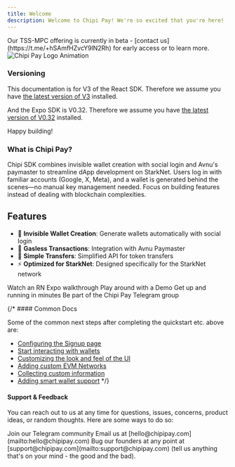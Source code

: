 ```yaml
---
title: Welcome
description: Welcome to Chipi Pay! We're so excited that you're here!
---
```


<Card title="Beta: TSS-MPC Embedded Wallets" icon="sparkles" href="/wallets/mpc/overview">
  Our TSS-MPC offering is currently in beta - [contact us](https://t.me/+hSAmfHZvcY9lN2Rh) for early access or to learn more.
</Card>

<div className="flex justify-center">
  <img src="/images/chipi-gif.gif" alt="Chipi Pay Logo Animation" />
</div>

### Versioning

This documentation is for V3 of the React SDK. Therefore we assume you have [the latest version of V3](https://www.npmjs.com/package/@chipi-pay/chipi-sdk?activeTab=versions) installed.

And the Expo SDK is V0.32. Therefore we assume you have [the latest version of V0.32](https://www.npmjs.com/package/@chipi-pay/chipi-expo?activeTab=versions) installed.

Happy building!

### What is Chipi Pay?

Chipi SDK combines invisible wallet creation with social login and Avnu's paymaster to streamline dApp development on StarkNet.
Users log in with familiar accounts (Google, X, Meta), and a wallet is generated behind the scenes—no manual key management needed.
Focus on building features instead of dealing with blockchain complexities.

## Features

- 🔐 **Invisible Wallet Creation**: Generate wallets automatically with social login
- 💸 **Gasless Transactions**: Integration with Avnu Paymaster
- 🔄 **Simple Transfers**: Simplified API for token transfers
- ⚡ **Optimized for StarkNet**: Designed specifically for the StarkNet network


<CardGroup cols={2}>
  <Card title="Overview video" icon="circle-play" color="#ea5a0c" href="https://youtu.be/qDC78-0u5lk">
    Watch an RN Expo walkthrough
  </Card>

  <Card title="Interactive demo" icon="bullseye-pointer" color="#0285c7" href="https://chipi-sdk-clerk-demo.vercel.app">
    Play around with a Demo
  </Card>

  <Card title="Quickstart" icon="gauge-max" color="#dc2626" href="/quickstart">
    Get up and running in minutes
  </Card>

  <Card title="Join community" icon="messages" color="#16a34a" href="https://t.me/+hSAmfHZvcY9lN2Rh">
    Be part of the Chipi Pay Telegram group
  </Card>
</CardGroup>

{/* #### Common Docs

Some of the common next steps after completing the quickstart etc. above are:

* [Configuring the Signup page](/design-customizations/signup-login)
* [Start interacting with wallets](/wallets/using-wallets/interacting-with-wallets)
* [Customizing the look and feel of the UI](/design-customizations)
* [Adding custom EVM Networks](/chains/evmNetwork)
* [Collecting custom information](/custom-fields/overview)
* [Adding smart wallet support](/smart-wallets/add-smart-wallets) */}

#### Support & Feedback

You can reach out to us at any time for questions, issues, concerns, product
ideas, or random thoughts. Here are some ways to do so:

<CardGroup>
  <Card title="Telegram" icon="telegram" href="https://t.me/+hSAmfHZvcY9lN2Rh">
    Join our Telegram community
  </Card>

  <Card title="Email" icon="envelope" href="mailto: hello@chipipay.com">
    Email us at [hello@chipipay.com](mailto:hello@chipipay.com)
  </Card>

  <Card title="Founders" icon="comments" href="mailto:support@chipipay.com">
    Bug our founders at any point at [support@chipipay.com](mailto:support@chipipay.com) (tell us anything that's on your mind - the good and the bad).
  </Card>
</CardGroup> 
